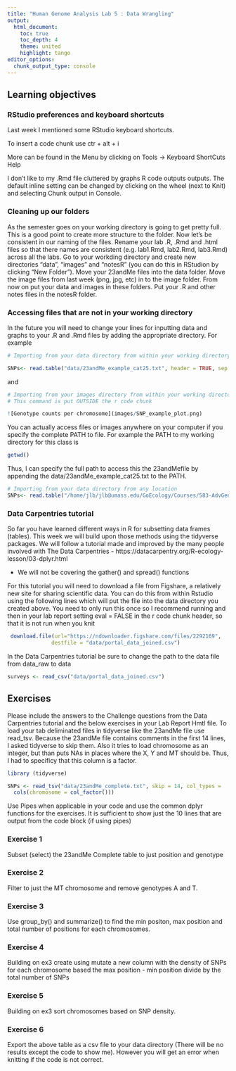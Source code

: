 ```yaml
---
title: "Human Genome Analysis Lab 5 : Data Wrangling"
output:
  html_document:
    toc: true
    toc_depth: 4
    theme: united
    highlight: tango
editor_options: 
  chunk_output_type: console
---
```


## Learning objectives

### RStudio preferences and keyboard shortcuts

Last week I mentioned some RStudio keyboard shortcuts.

To insert a code chunk use ctr + alt + i 

More can be found in the Menu by clicking on Tools -> Keyboard ShortCuts Help

I don't like to my .Rmd file cluttered by graphs R code outputs outputs. The default inline setting can be changed by clicking on the wheel (next to Knit) and selecting Chunk output in Console. 

### Cleaning up our folders

As the semester goes on your working directory is going to get pretty full. This is a good point to create more structure to the folder. Now let's be consistent in our naming of the files. Rename your lab .R, .Rmd and .html files so that there names are consistent (e.g. lab1.Rmd, lab2.Rmd, lab3.Rmd) across all the labs. Go to your workding directory and create new directories "data", "images" and "notesR" (you can do this in RStudion by clicking "New Folder"). Move your 23andMe files into the data folder. Move the image files from last week (png, jpg, etc) in to the image folder. From now on put your data and images in these folders. Put your .R and other notes files in the notesR folder.

### Accessing files that are not in your working directory

In the future you will need to change your lines for inputting data and graphs to your .R and .Rmd files by adding the appropriate directory. For example


```r
# Importing from your data directory from within your working directory

SNPs<- read.table("data/23andMe_example_cat25.txt", header = TRUE, sep = "\t")
```

and

```r
# Importing from your images directory from within your working directory
# This command is put OUTSIDE the r code chunk

![Genotype counts per chromosome](images/SNP_example_plot.png) 
```

You can actually access files or images anywhere on your computer if you specify the complete PATH to file. For example the PATH to my working directory for this class is

```r
getwd()
```

Thus, I can specify the full path to access this the 23andMefile by appending the data/23andMe_example_cat25.txt to the PATH.  

```r
# Importing from your data directory from any location
SNPs<- read.table("/home/jlb/jlb@umass.edu/GoEcology/Courses/583-AdvGen/2020_Spring/GenomeAnalysisR/data/23andMe_example_cat25.txt", header = TRUE, sep = "\t")
```

### Data Carpentries tutorial

So far you have learned different ways in R for subsetting data frames (tables). This week we will build upon those methods using the tidyverse packages.  We will follow a tutorial made and improved by the many people involved with The Data Carpentries - https://datacarpentry.org/R-ecology-lesson/03-dplyr.html  

* We will not be covering the gather() and spread() functions

For this tutorial you will need to download a file from Figshare, a relatively new site for sharing scientific data.  You can do this from within Rstudio using the following lines which will put the file into the data directory you created above. You need to only run this once so I recommend running and then in your lab report setting eval = FALSE in the r code chunk header, so that it is not run when you knit

```r
 download.file(url="https://ndownloader.figshare.com/files/2292169",
              destfile = "data/portal_data_joined.csv")
```

In the Data Carpentries tutorial be sure to change the path to the data file from data_raw to data

```r
surveys <- read_csv("data/portal_data_joined.csv")
```



## Exercises

Please include the answers to the Challenge questions from the Data Carpentries tutorial and the below exercises in your Lab Report Hmtl file.  To load your tab deliminated files in tidyverse like the 23andMe file use read_tsv.  Because the 23andMe file contains comments in the first 14 lines, I asked tidyverse to skip them. Also it tries to load chromosome as an integer, but than puts NAs in places where the X, Y and MT should be. Thus, I had to specificy that this column is a factor.

```r
library (tidyverse)
```

```r
SNPs <- read_tsv("data/23andMe_complete.txt", skip = 14, col_types = 
  cols(chromosome = col_factor()))
```

Use Pipes when applicable in your code and use the common dplyr functions for the exercises. It is sufficient to show just the 10 lines that are output from the code block (if using pipes)

### Exercise 1

Subset (select) the 23andMe Complete table to just position and genotype

### Exercise 2

Filter to just the MT chromosome and remove genotypes A and T. 

### Exercise 3

Use group_by() and summarize() to find the min positon, max position and total number of positions for each chromosomes. 

### Exercise 4

Building on ex3 create using mutate a new column with the density of SNPs for each chromosome based the max position - min position divide by the total number of SNPs

### Exercise 5

Building on ex3 sort chromosomes based on SNP density.


### Exercise 6

Export the above table as a csv file to your data directory (There will be no results except the code to show me). However you will get an error when knitting if the code is not correct.


